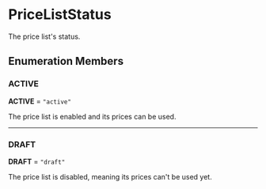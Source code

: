 
# PriceListStatus

The price list's status.

## Enumeration Members

### ACTIVE

 **ACTIVE** = `"active"`

The price list is enabled and its prices can be used.

___

### DRAFT

 **DRAFT** = `"draft"`

The price list is disabled, meaning its prices can't be used yet.
